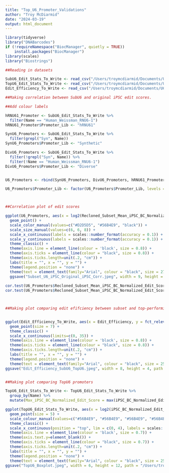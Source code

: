 ```yaml
---
title: "Top_U6_Promoter_Validations"
author: "Troy McDiarmid"
date: "2024-03-19"
output: html_document
---
```


```r
library(tidyverse)
library("DNABarcodes")
if (!requireNamespace("BiocManager", quietly = TRUE))
    install.packages("BiocManager")
library(scales)
library("Biostrings")

```


```r
##Reading in datasets 

SubU6_Edit_Stats_To_Write <- read_csv("/Users/troymcdiarmid/Documents/U6_pro_series/Figs/Pub_Figs/FigS5_Final_Figure_Datasets/SubU6_Edit_Stats.csv")
TopU6_Edit_Stats_To_Write <- read_csv("/Users/troymcdiarmid/Documents/U6_pro_series/Figs/Pub_Figs/FigS5_Final_Figure_Datasets/TopU6_Edit_Stats.csv")
Edit_Efficiency_To_Write <- read_csv("/Users/troymcdiarmid/Documents/U6_pro_series/Figs/Pub_Figs/FigS5_Final_Figure_Datasets/TopU6_SubU6_Edit_Efficiency.csv")

```



```r
##Making correlation between SubU6 and original iPSC edit scores. 

##Add colour labels

hRNU61_Promoter <- SubU6_Edit_Stats_To_Write %>% 
  filter(Name == "Human_Weissman_RNU6-1")
hRNU61_Promoter$Promoter_Lib <- "hRNU61"

SynU6_Promoters <- SubU6_Edit_Stats_To_Write %>% 
  filter(grepl("Syn", Name))
SynU6_Promoters$Promoter_Lib <- "Synthetic"

DivU6_Promoters <- SubU6_Edit_Stats_To_Write %>% 
  filter(!grepl("Syn", Name)) %>% 
  filter(!Name == "Human_Weissman_RNU6-1")
DivU6_Promoters$Promoter_Lib <- "Diverse"


U6_Promoters <- rbind(SynU6_Promoters, DivU6_Promoters, hRNU61_Promoter)

U6_Promoters$Promoter_Lib <- factor(U6_Promoters$Promoter_Lib, levels = c("Synthetic", "Diverse", "hRNU61"))



##Correlation plot of edit scores 

ggplot(U6_Promoters, aes(x = log2(Recloned_Subset_Mean_iPSC_BC_Normalized_Edit_Score), y = log2(Primary_Screen_Mean_Barcode_Normalized_iPSC_Edit_Score), colour = Promoter_Lib, size = Promoter_Lib)) +
  geom_point() +
  scale_color_manual(values=c("#D2D5D5", "#56B4E9", "black")) +
  scale_size_manual(values=c(6, 6, 8)) +
  scale_x_continuous(labels = scales::number_format(accuracy = 0.1)) +
  scale_y_continuous(labels = scales::number_format(accuracy = 0.1)) +
  theme_classic() +
  theme(axis.line = element_line(colour = 'black', size = 0.8)) +
  theme(axis.ticks = element_line(colour = "black", size = 0.8)) +
  theme(axis.ticks.length=unit(.2, "cm")) +
  labs(title = "", x = "", y = "") +
  theme(legend.position = "none") +
  theme(text = element_text(family="Arial", colour = "black", size = 27), plot.margin = margin(0, 15, 0, 20)) 
  ggsave("Subset_U6_iPSC_Original_iPSC_Corr.jpeg", width = 9, height = 7, path = "/Users/troymcdiarmid/Documents/U6_pro_series/Figs/Pub_Figs/")
  
cor.test(U6_Promoters$Recloned_Subset_Mean_iPSC_BC_Normalized_Edit_Score, y = U6_Promoters$Primary_Screen_Mean_Barcode_Normalized_iPSC_Edit_Score)
cor.test(U6_Promoters$Recloned_Subset_Mean_iPSC_BC_Normalized_Edit_Score, y = U6_Promoters$Primary_Screen_Mean_Barcode_Normalized_iPSC_Edit_Score, method = "spearman")



##Making plot comparing edit efifciency between subset and top-performing U6 promoters 


ggplot(Edit_Efficiency_To_Write, aes(x = Edit_Efficiency, y = fct_relevel(Library, "TopU6", "SubU6"))) +
  geom_point(size = 7) +
  theme_classic() +
  scale_x_continuous(limits=c(0, 35)) +
  theme(axis.line = element_line(colour = 'black', size = 0.8)) +
  theme(axis.ticks = element_line(colour = "black", size = 0.8)) +
  theme(axis.ticks.length=unit(.2, "cm")) +
  labs(title = "", x = "", y = "") +
  theme(legend.position = "none") +
  theme(text = element_text(family="Arial", colour = "black", size = 25)) 
ggsave("Edit_Efficiency_SubU6_TopU6.jpeg", width = 8, height = 4, path = "/Users/troymcdiarmid/Documents/U6_pro_series/Figs/Pub_Figs/")


##Making plot comparing TopU6 promoters 

TopU6_Edit_Stats_To_Write <- TopU6_Edit_Stats_To_Write %>% 
  group_by(Name) %>% 
  mutate(Max_iPSC_BC_Normalized_Edit_Score = max(iPSC_BC_Normalized_Edit_Score))

ggplot(TopU6_Edit_Stats_To_Write, aes(x = log2(iPSC_BC_Normalized_Edit_Score), y = fct_reorder(Name, Max_iPSC_BC_Normalized_Edit_Score), colour = Name)) +
  geom_point(size = 5) +
  scale_colour_manual(values=c("#56B4E9", "#56B4E9", "#56B4E9", "#56B4E9", "#56B4E9", "#56B4E9", "#56B4E9", "black", "#56B4E9", "#56B4E9")) +
  theme_classic() +
  scale_x_continuous(position = "top", lim = c(0, 4), labels = scales::number_format(accuracy = 0.1)) +
  theme(axis.line = element_line(colour = 'black', size = 0.7)) +
  theme(axis.text.y=element_blank()) +
  theme(axis.ticks = element_line(colour = "black", size = 0.7)) +
  theme(axis.ticks.length=unit(.2, "cm")) +
  labs(title = "", x = "", y = "") +
  theme(legend.position = "none") +
  theme(text = element_text(family="Arial", colour = "black", size = 25))
ggsave("TopU6_Boxplot.jpeg", width = 6, height = 12, path = "/Users/troymcdiarmid/Documents/U6_pro_series/Figs/Pub_Figs/")

```

